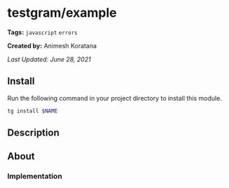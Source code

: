# testgram/example

**Tags:** `javascript` `errors`

**Created by:** Animesh Koratana

*Last Updated: June 28, 2021*

## Install
Run the following command in your project directory to install this module.
```bash
tg install $NAME
```

## Description

## About

### Implementation

<Gist id="ba9d50c98715db9c55085fa57d9652e7"/>